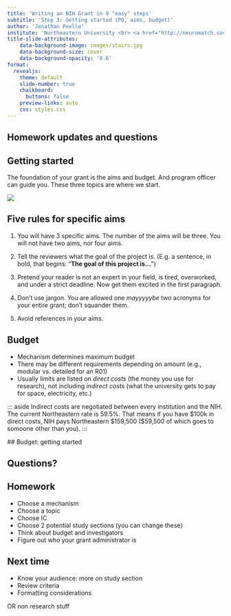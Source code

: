 ```yaml
---
title: 'Writing an NIH Grant in 9 "easy" steps'
subtitle: 'Step 3: Getting started (PO, aims, budget)'
author: 'Jonathan Peelle'
institute: 'Northeastern University <br> <a href="http://neuromatch.social/@jpeelle">@jpeelle@neuromatch.social</a>'
title-slide-attributes:
    data-background-image: images/stairs.jpg
    data-background-size: cover
    data-background-opacity: '0.6'
format:
  revealjs: 
    theme: default
    slide-number: true
    chalkboard: 
      buttons: false
    preview-links: auto
    css: styles.css
---
```




## Homework updates and questions {background-image="images/isec01.jpg" background-repeat="no-repeat" background-opacity=0.5}



## Getting started

The foundation of your grant is the aims and budget. And  program officer can guide you. These three topics are where we start.

![](images/aims-budget-PO.svg) 



## Five rules for specific aims

 1. You will have 3 specific aims. The number of the aims will be three. You will not have two aims, nor four aims.

 2. Tell the reviewers what the goal of the project is. (E.g. a sentence, in bold, that begins: "**The goal of this project is...**")

 3. Pretend your reader is not an expert in your field, is tired, overworked, and under a strict deadline. Now get them excited in the first paragraph.

 4. Don't use jargon. You are allowed one _mayyyyybe_ two acronyms for your entire grant; don't squander them.

 5. Avoid references in your aims. 




## Budget

 - Mechanism determines maximum budget
 - There may be different requirements depending on amount (e.g., modular vs. detailed for an R01)
 - Usually limits are listed on *direct costs* (the money you use for research), not including *indirect costs* (what the university gets to pay for space, electricity, etc.)

 ::: aside
 Indirect costs are negotiated between every institution and the NIH. The current Northeastern rate is 59.5%. That means if you have $100k in direct costs, NIH pays Northeastern $159,500 ($59,500 of which goes to somoone other than you).
 :::


 ## Budget: getting started




## Questions? {background-image="images/jp01.jpg" background-repeat="no-repeat"}



## Homework

 - Choose a mechanism
 - Choose a topic
 - Choose IC
 - Choose 2 potential study sections (you can change these)
 - Think about budget and investigators
 - Figure out who your grant administrator is


## Next time {background-image="images/huskies01.jpg" background-repeat="no-repeat" background-opacity=0.5}

 - Know your audience: more on study section
 - Review criteria
 - Formatting considerations

 OR non research stuff

